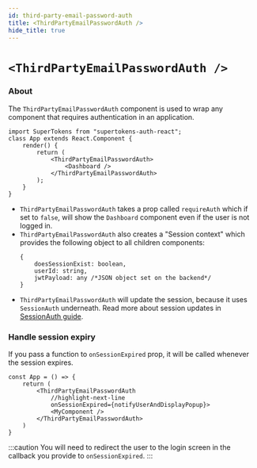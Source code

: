 ```yaml
---
id: third-party-email-password-auth
title: <ThirdPartyEmailPasswordAuth />
hide_title: true
---
```


# `<ThirdPartyEmailPasswordAuth />`

### About

The `ThirdPartyEmailPasswordAuth` component is used to wrap any component that requires authentication in an application.

```tsx
import SuperTokens from "supertokens-auth-react";
class App extends React.Component {
    render() {
        return (
            <ThirdPartyEmailPasswordAuth>
                <Dashboard />
            </ThirdPartyEmailPasswordAuth>
        );
    }
}
```
- `ThirdPartyEmailPasswordAuth` takes a prop called `requireAuth` which if set to `false`, will show the `Dashboard` component even if the user is not logged in.
- `ThirdPartyEmailPasswordAuth` also creates a "Session context" which provides the following object to all children components:
   ```tsx
   {
       doesSessionExist: boolean,
       userId: string,
       jwtPayload: any /*JSON object set on the backend*/
   }
   ```
- `ThirdPartyEmailPasswordAuth` will update the session, because it uses `SessionAuth` underneath. Read more about session updates in [SessionAuth guide](../session/session-auth).

### Handle session expiry
If you pass a function to `onSessionExpired` prop, it will be called whenever the session expires.

```tsx
const App = () => {
    return (
        <ThirdPartyEmailPasswordAuth
            //highlight-next-line
            onSessionExpired={notifyUserAndDisplayPopup}>
            <MyComponent />
        </ThirdPartyEmailPasswordAuth>
    )
}
```

:::caution
You will need to redirect the user to the login screen in the callback you provide to `onSessionExpired`.
:::
